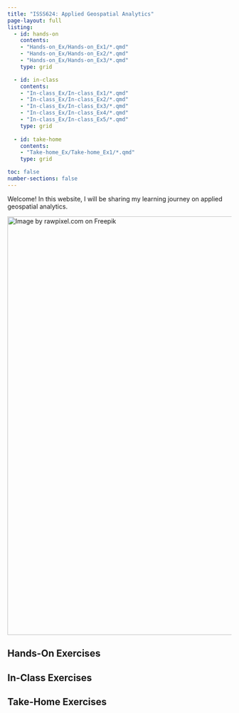 ```yaml
---
title: "ISSS624: Applied Geospatial Analytics"
page-layout: full
listing:
  - id: hands-on
    contents:
    - "Hands-on_Ex/Hands-on_Ex1/*.qmd"
    - "Hands-on_Ex/Hands-on_Ex2/*.qmd"
    - "Hands-on_Ex/Hands-on_Ex3/*.qmd"
    type: grid 

  - id: in-class
    contents:
    - "In-class_Ex/In-class_Ex1/*.qmd"
    - "In-class_Ex/In-class_Ex2/*.qmd"
    - "In-class_Ex/In-class_Ex3/*.qmd"
    - "In-class_Ex/In-class_Ex4/*.qmd"
    - "In-class_Ex/In-class_Ex5/*.qmd"
    type: grid
    
  - id: take-home
    contents:
    - "Take-home_Ex/Take-home_Ex1/*.qmd"
    type: grid

toc: false 
number-sections: false
---
```


Welcome! In this website, I will be sharing my learning journey on applied geospatial analytics.

[![Image by rawpixel.com on Freepik](images/GIS_paranoic-01.png){fig-align="center" width="941"}](https://www.freepik.com/)

## Hands-On Exercises

::: {#hands-on}
:::

## In-Class Exercises

::: {#in-class}
:::

## Take-Home Exercises

::: {#take-home}
:::

